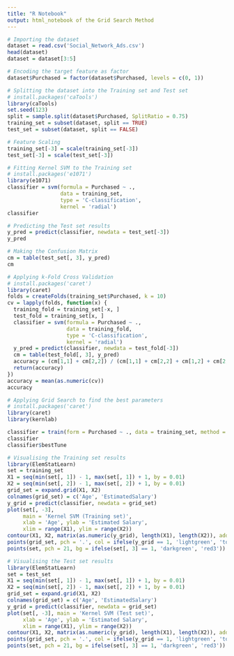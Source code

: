 ```yaml
---
title: "R Notebook"
output: html_notebook of the Grid Search Method
---
```


```r
# Importing the dataset
dataset = read.csv('Social_Network_Ads.csv')
head(dataset)
dataset = dataset[3:5]

```

```r
# Encoding the target feature as factor
dataset$Purchased = factor(dataset$Purchased, levels = c(0, 1))

# Splitting the dataset into the Training set and Test set
# install.packages('caTools')
library(caTools)
set.seed(123)
split = sample.split(dataset$Purchased, SplitRatio = 0.75)
training_set = subset(dataset, split == TRUE)
test_set = subset(dataset, split == FALSE)
```

```r
# Feature Scaling
training_set[-3] = scale(training_set[-3])
test_set[-3] = scale(test_set[-3])
```

```r
# Fitting Kernel SVM to the Training set
# install.packages('e1071')
library(e1071)
classifier = svm(formula = Purchased ~ .,
                 data = training_set,
                 type = 'C-classification',
                 kernel = 'radial')
classifier

```

```r
# Predicting the Test set results
y_pred = predict(classifier, newdata = test_set[-3])
y_pred

```

```r
# Making the Confusion Matrix
cm = table(test_set[, 3], y_pred)
cm

```

```r
# Applying k-Fold Cross Validation
# install.packages('caret')
library(caret)
folds = createFolds(training_set$Purchased, k = 10)
cv = lapply(folds, function(x) {
  training_fold = training_set[-x, ]
  test_fold = training_set[x, ]
  classifier = svm(formula = Purchased ~ .,
                   data = training_fold,
                   type = 'C-classification',
                   kernel = 'radial')
  y_pred = predict(classifier, newdata = test_fold[-3])
  cm = table(test_fold[, 3], y_pred)
  accuracy = (cm[1,1] + cm[2,2]) / (cm[1,1] + cm[2,2] + cm[1,2] + cm[2,1])
  return(accuracy)
})
accuracy = mean(as.numeric(cv))
accuracy
```

```r
# Applying Grid Search to find the best parameters
# install.packages('caret')
library(caret)
library(kernlab)

classifier = train(form = Purchased ~ ., data = training_set, method = 'svmRadial')
classifier
classifier$bestTune

```

```r
# Visualising the Training set results
library(ElemStatLearn)
set = training_set
X1 = seq(min(set[, 1]) - 1, max(set[, 1]) + 1, by = 0.01)
X2 = seq(min(set[, 2]) - 1, max(set[, 2]) + 1, by = 0.01)
grid_set = expand.grid(X1, X2)
colnames(grid_set) = c('Age', 'EstimatedSalary')
y_grid = predict(classifier, newdata = grid_set)
plot(set[, -3],
     main = 'Kernel SVM (Training set)',
     xlab = 'Age', ylab = 'Estimated Salary',
     xlim = range(X1), ylim = range(X2))
contour(X1, X2, matrix(as.numeric(y_grid), length(X1), length(X2)), add = TRUE)
points(grid_set, pch = '.', col = ifelse(y_grid == 1, 'lightgreen', 'tomato'))
points(set, pch = 21, bg = ifelse(set[, 3] == 1, 'darkgreen', 'red3'))

```

```r
# Visualising the Test set results
library(ElemStatLearn)
set = test_set
X1 = seq(min(set[, 1]) - 1, max(set[, 1]) + 1, by = 0.01)
X2 = seq(min(set[, 2]) - 1, max(set[, 2]) + 1, by = 0.01)
grid_set = expand.grid(X1, X2)
colnames(grid_set) = c('Age', 'EstimatedSalary')
y_grid = predict(classifier, newdata = grid_set)
plot(set[, -3], main = 'Kernel SVM (Test set)',
     xlab = 'Age', ylab = 'Estimated Salary',
     xlim = range(X1), ylim = range(X2))
contour(X1, X2, matrix(as.numeric(y_grid), length(X1), length(X2)), add = TRUE)
points(grid_set, pch = '.', col = ifelse(y_grid == 1, 'lightgreen', 'tomato'))
points(set, pch = 21, bg = ifelse(set[, 3] == 1, 'darkgreen', 'red3'))
```

```r

```


